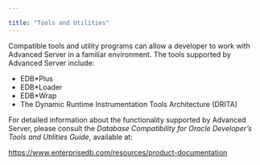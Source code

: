 ---

title: "Tools and Utilities"
---

<div id="tools_and_utilities" class="registered_link"></div>

Compatible tools and utility programs can allow a developer to work with Advanced Server in a familiar environment. The tools supported by Advanced Server include:

- EDB*Plus
- EDB*Loader
- EDB*Wrap
- The Dynamic Runtime Instrumentation Tools Architecture (DRITA)

For detailed information about the functionality supported by Advanced Server, please consult the *Database Compatibility for Oracle Developer’s Tools and Utilities Guide*, available at:

https://www.enterprisedb.com/resources/product-documentation